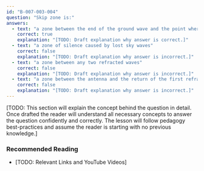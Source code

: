 ```yaml
---
id: "B-007-003-004"
question: "Skip zone is:"
answers:
  - text: "a zone between the end of the ground wave and the point where the first ionosphere-refracted wave returns to Earth"
    correct: true
    explanation: "[TODO: Draft explanation why answer is correct.]"
  - text: "a zone of silence caused by lost sky waves"
    correct: false
    explanation: "[TODO: Draft explanation why answer is incorrect.]"
  - text: "a zone between any two refracted waves"
    correct: false
    explanation: "[TODO: Draft explanation why answer is incorrect.]"
  - text: "a zone between the antenna and the return of the first refracted wave"
    correct: false
    explanation: "[TODO: Draft explanation why answer is incorrect.]"
---
```


[TODO: This section will explain the concept behind the question in detail. Once drafted the reader will understand all necessary concepts to answer the question confidently and correctly. The lesson will follow pedagogy best-practices and assume the reader is starting with no previous knowledge.]

### Recommended Reading

- [TODO: Relevant Links and YouTube Videos]
